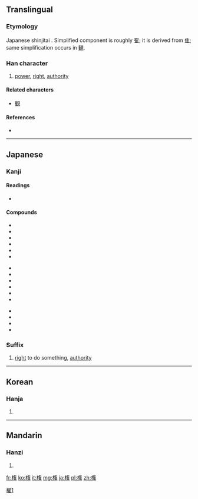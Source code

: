 {{also|權|权}}
==Translingual==
{{ja-forms|権|[[权]]|[[權]]}}

===Etymology===
Japanese shinjitai {{Han simp|權|f=雚}}. Simplified component is roughly [[隺]]; it is derived from [[隹]]; same simplification occurs in [[観]].

===Han character===
{{Han char|rn=75|rad=木|as=11|sn=15|four=|canj=木人大土 (DOKG)}}

# [[power]], [[right]], [[authority]]

====Related characters====
* [[観]]

====References====
* {{Han ref|kx=0551.181|dkj=15484|dj=0939.180|hdz=80020.260|uh=6A29|ud=27177}}

----

==Japanese==

===Kanji===
{{ja-kanji|grade=6|rs=木11}}

====Readings====
* {{ja-readings|on=[[けん]] (ken), [[ごん]] (gon)|kun=[[おもり]] (omori), [[はかる]] (hakaru), [[かり]] (kari)}}

====Compounds====
{{top3}}
* {{l|ja|sc=Jpan|権威|tr=けんい, ken'i}}
* {{l|ja|sc=Jpan|権益|tr=けんえき, ken'eki}}
* {{l|ja|sc=Jpan|権官|tr=ごんかん, gonkan}}
* {{l|ja|sc=Jpan|権化|tr=ごんげ, gonge}}
* {{l|ja|sc=Jpan|権限|tr=けんげん, kengen}}
* {{l|ja|sc=Jpan|権勢|tr=けんせい, kensei}}
{{mid3}}
* {{l|ja|sc=Jpan|権能|tr=けんのう, kennō}}
* {{l|ja|sc=Jpan|権謀術数|tr=けんぼうじゅっすう, kenbōjussū}}
* {{l|ja|sc=Jpan|権利|tr=けんり, kenri}}
* {{l|ja|sc=Jpan|権力|tr=けんりょく, kenryoku}}
* {{l|ja|sc=Jpan|官権|tr=かんけん, kanken}}
* {{l|ja|sc=Jpan|公権|tr=こうけん, kōken}}
{{mid3}}
* {{l|ja|sc=Jpan|私権|tr=しけん, siken}}
* {{l|ja|sc=Jpan|自然権|tr=しぜんけん, sizenken}}
* {{l|ja|sc=Jpan|特権|tr=とっけん, tokken}}
* {{l|ja|sc=Jpan|利権|tr=りけん, riken}}
{{bottom}}

===Suffix===
{{ja-pos|k|suffix|hira=けん|rom=ken}} 

# [[right]] to do something, [[authority]]

----

==Korean==

===Hanja===
{{ko-hanja|hangeul=권|eumhun=|rv=gwon|mr=kwŏn|y=kwen}}

# {{defn|lang=ko|sort=木11}}

----

==Mandarin==

===Hanzi===
{{cmn-hanzi|pin=[[quán]] ([[quan2]])|wg=ch'üan<sup>2</sup>}}

# {{defn|lang=cmn|sort=木11}}

[[Category:CJKV characters simplified differently in Japan and China|權1]]

[[fr:権]]
[[ko:権]]
[[it:権]]
[[mg:権]]
[[ja:権]]
[[pl:権]]
[[zh:権]]